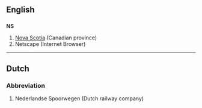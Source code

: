 ==English==
==={{abbreviation}}===
'''NS'''
#[[Nova Scotia]] (Canadian province)
#Netscape (Internet Browser)


----
==Dutch==
===Abbreviation===
#Nederlandse Spoorwegen (Dutch railway company)